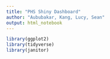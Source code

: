 ```yaml
---
title: "PHS Shiny Dashboard"
author: "Aububakar, Kang, Lucy, Sean"
output: html_notebook
---
```


```r
library(ggplot2)
library(tidyverse)
library(janitor)
```

